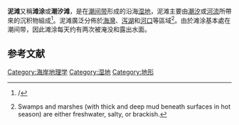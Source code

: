 '''泥滩'''又稱'''滩涂'''或'''潮汐滩'''，是在[[潮间带|潮间带]]形成的沿海[[湿地|湿地]]，泥滩主要由[[潮汐|潮汐]]或[[河流|河流]]所帶來的沉积物組成<ref name="Murray">
{{Citation|last=Murray|last8=Thau|pmid=30568300|doi=10.1038/s41586-018-0805-8|pages=222–225|number=7738|volume=565|journal=Nature|title=The global distribution and trajectory of tidal flats|year=2019|first9=R.A.|last9=Fuller|first8=D.|first7=N.|first=N.J.|last7=Clinton|first6=M.B.|last6=Lyons|first5=R.|last5=Johnston|first4=R.|last4=Ferrari|first3=M.|last3=DeWitt|first2=S.R.|last2=Phinn|bibcode=2019Natur.565..222M}}/ </ref>。泥滩廣泛分佈於[[海灣|海灣]]、[[泻湖|泻湖]]和[[河口|河口]]等區域<ref>Swamps and marshes (with thick and deep mud beneath surfaces in hot season) are either freshwater, salty, or brackish.</ref>。由於滩涂基本處在潮间带，因此滩涂每天约有两次被淹没和露出水面。

==参考文献==
{{reflist}}

{{濕地}}
{{海岸地理}}
[[Category:海岸地理学|Category:海岸地理学]]
[[Category:湿地|Category:湿地]]
[[Category:地形|Category:地形]]